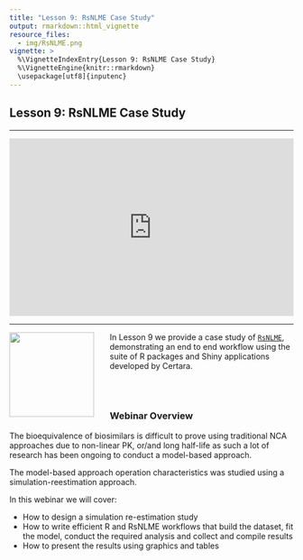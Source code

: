 ```yaml
---
title: "Lesson 9: RsNLME Case Study"
output: rmarkdown::html_vignette
resource_files:
  - img/RsNLME.png
vignette: >
  %\VignetteIndexEntry{Lesson 9: RsNLME Case Study}
  %\VignetteEngine{knitr::rmarkdown}
  \usepackage[utf8]{inputenc}
---
```


## Lesson 9: RsNLME Case Study

---

<div style="padding:62.5% 0 0 0;position:relative;"><iframe src="https://player.vimeo.com/video/814398963?h=3f2c576f9d&color=0a7bc1&title=0&byline=0&portrait=0" style="position:absolute;top:0;left:0;width:100%;height:100%;" frameborder="0" allow="autoplay; fullscreen; picture-in-picture" allowfullscreen></iframe></div><script src="https://player.vimeo.com/api/player.js"></script>

---

<a href = "https://certara.github.io/R-RsNLME/index.html"><img src='img/RsNLME.png'  align="left" style = "height: 150px; padding-right: 25px;"/></a>

In Lesson 9 we provide a case study of [`RsNLME`](https://certara.github.io/R-RsNLME/), demonstrating an end to end workflow using the suite of R packages and Shiny applications developed by Certara.

<br></br>

### Webinar Overview

The bioequivalence of biosimilars is difficult to prove using traditional NCA approaches due to non-linear PK, or/and long half-life as such a lot of research has been ongoing to conduct a model-based approach.

The model-based approach operation characteristics was studied using a simulation-reestimation approach. 

In this webinar we will cover:

* How to design a simulation re-estimation study
* How to write efficient R and RsNLME workflows that build the dataset, fit the model, conduct the required analysis and collect and compile results
* How to present the results using graphics and tables


